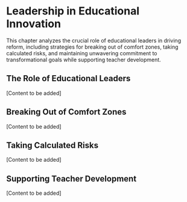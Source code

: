 # Leadership in Educational Innovation

This chapter analyzes the crucial role of educational leaders in driving reform, including strategies for breaking out of comfort zones, taking calculated risks, and maintaining unwavering commitment to transformational goals while supporting teacher development.

## The Role of Educational Leaders

[Content to be added]

## Breaking Out of Comfort Zones

[Content to be added]

## Taking Calculated Risks

[Content to be added]

## Supporting Teacher Development

[Content to be added]